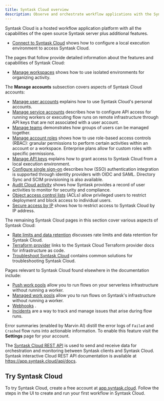 ```yaml
---
title: Syntask Cloud overview
description: Observe and orchestrate workflow applications with the Syntask Cloud platform.
---
```


Syntask Cloud is a hosted workflow application platform with all the capabilities of the open source Syntask server plus additional features.

- [Connect to Syntask Cloud](/3.0/manage/cloud/connect-to-cloud/) shows how to configure a local execution environment to access Syntask Cloud.

The pages that follow provide detailed information about the features and capabilities of Syntask Cloud:

- [Manage workspaces](/3.0/manage/cloud/workspaces/) shows how to use isolated environments for organizing activity.

The **Manage accounts** subsection covers aspects of Syntask Cloud accounts:
- [Manage user accounts](/3.0/manage/cloud/manage-users/) explains how to use Syntask Cloud's personal accounts.
- [Manage service accounts](/3.0/manage/cloud/manage-users/service-accounts/) describes how to configure API access for running workers or executing flow runs on remote infrastructure through API keys that are not associated with a user account. <span class="badge pro"></span> <span class="badge enterprise"></span>
- [Manage teams](/3.0/manage/cloud/manage-users/manage-teams/) demonstrates how groups of users can be managed together. <span class="badge enterprise"></span>
- [Manage account roles](/3.0/manage/cloud/manage-users/manage-roles/) shows how to use role-based access controls (RBAC): granular permissions to perform certain activities within an account or a workspace. Enterprise plans allow for custom roles with specific permissions. 
- [Manage API keys](/3.0/manage/cloud/manage-users/api-keys/) explains how to grant access to Syntask Cloud from a local execution environment.
- [Configure single sign-on](/3.0/manage/cloud/manage-users/configure-sso/) describes how (SSO) authentication integration is supported through identity providers with OIDC and SAML. Directory Sync and SCIM provisioning is also available. <span class="badge enterprise"></span>
- [Audit Cloud activity](/3.0/manage/cloud/manage-users/audit-logs/) shows how Syntask provides a record of user activities to monitor for security and compliance. <span class="badge pro"></span> <span class="badge enterprise"></span>
- [Object access control lists](/3.0/manage/cloud/manage-users/object-access-control-lists/) (ACLs) allow privileged users to restrict deployment and block access to individual users. <span class="badge enterprise"></span> 
- [Secure access by IP](/3.0/manage/cloud/manage-users/secure-access-by-ip-address/) shows how to restrict access to Syntask Cloud by IP address. <span class="badge enterprise"></span>

The remaining Syntask Cloud pages in this section cover various aspects of Syntask Cloud:

- [Rate limits and data retention](/3.0/manage/cloud/rate-limits/) discusses rate limits and data retention for Syntask Cloud.
- [Terraform provider](https://registry.terraform.io/providers/SynoPKG/syntask/latest/docs/guides/getting-started) links to the Syntask Cloud Terraform provider docs for infrastructure as code.
- [Troubleshoot Syntask Cloud](/3.0/manage/cloud/troubleshoot-cloud/) contains common solutions for troubleshooting Syntask Cloud.

Pages relevant to Syntask Cloud found elsewhere in the documentation include:

- [Push work pools](/3.0/deploy/infrastructure-examples/serverless/) allow you to run flows on your serverless infrastructure without running a worker.
- [Managed work pools](/3.0/deploy/infrastructure-examples/managed/) allow you to run flows on Syntask's infrastructure without running a worker.
- [Webhooks](/3.0/automate/events/webhook-triggers/) .
- [Incidents](/3.0/automate/incidents/) are a way to track and manage issues that arise during flow runs. <span class="badge enterprise"></span> 

Error summaries (enabled by Marvin AI) distill the error logs of `Failed` and `Crashed` flow runs into actionable information. To enable this feature visit the **Settings** page for your account.

The [Syntask Cloud REST API](/3.0/api-ref/rest-api/) is used to send and receive data for orchestration and monitoring between Syntask clients and Syntask Cloud.
Syntask interactive Cloud REST API documentation is available at <a href="https://app.syntask.cloud/api/docs" target="_blank">https://app.syntask.cloud/api/docs</a>.


## Try Syntask Cloud

To try Syntask Cloud, create a free account at [app.syntask.cloud](https://app.syntask.cloud/).
Follow the steps in the UI to create and run your first workflow in Syntask Cloud. 
